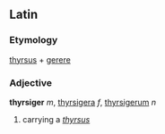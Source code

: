 ==Latin==
===Etymology===
[[thyrsus]] + [[gerere]]
===Adjective===
'''thyrsiger''' ''m'', [[thyrsigera]] ''f'', [[thyrsigerum]] ''n''

#carrying a ''[[thyrsus]]''